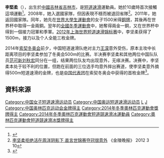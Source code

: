 {{MedalTableTop}}
{{MedalSport |[[短道速滑|短道速滑]]}}
{{MedalCountry| {{CHN}}}}
{{MedalCompetition|[[奧林匹克運動會|奧林匹克運動會]] [[File:Olympic_rings.svg|30px]]}}
{{MedalGold| [[2014年冬季奧林匹克運動會|2014年索契]] | [[2014年冬季奧林匹克運動會短道競速滑冰比賽|500米]]}}
{{MedalCompetition | [[世界短道速滑锦标赛|世界短道速滑锦标赛]] [[File:International_Skating_Union.svg|20px]]}}
{{MedalGold| [[2012年世界短道速滑锦标赛|2012年上海]] | '''全能'''}}
{{MedalGold| 2012年上海 | 1500米}}
{{MedalGold| 2012年上海 | 3000米接力}}
{{MedalGold| [[2011年世界短道速滑锦标赛|2011年谢菲尔德]]  |3000米接力}}
{{MedalGold| [[2013年世界短道速滑锦标赛|2013年德布勒森]]  |3000米接力}}
{{MedalSilver| 2012年上海 | 1000米}}
{{MedalBottom}}
'''李堅柔'''（{{bd|1986年|8月15日||}}），出生於[[中華人民共和國|中國]][[吉林省|吉林省]][[吉林市|吉林市]]，是[[短道速滑|短道速滑]]運動員。她於10歲時首次接觸這項運動<ref>{{Cite web |url=http://www.sochi2014.com/en/athlete-jianrou-li |title=Jianrou LI |access-date=2014-02-13 |archive-date=2014-07-04 |archive-url=https://web.archive.org/web/20140704081648/http://www.sochi2014.com/en/athlete-jianrou-li |dead-url=no }}</ref>。2008年，她入選國家隊，但因表現不穩而被退回省隊<ref>[http://sports.sina.com.cn/o/2012-03-10/13455975185.shtml 李坚柔拒绝活在周洋阴影下 直言世锦赛夺冠很意外] {{Wayback|url=http://sports.sina.com.cn/o/2012-03-10/13455975185.shtml |date=20160304122334 }} 《金陵晚报》 2012 3 10</ref>。2011年，她返回國家隊。同年，她先在[[2011年冬季世界大學生運動會|世界大學生運動會]]的女子1500米得[[銅牌|銅牌]]，其後再在世界杯中取得一金兩銅。翌年的[[全國冬季運動會|全國冬季運動會]]中，她奪得兩金一銅，又在世界杯中得到一個接力冠軍和季軍。[[2012年世界短道速滑锦标赛|2012年上海世界短道速滑锦标赛]]中，李坚柔获得了1500m，接力以及个人全能三枚金牌。

2014年[[索契冬奥会|索契冬奥会]]前夕，中国短道速滑队绝对主力[[王濛_(短道速滑运动员)|王濛]]意外受伤，原本主攻中长距离项目的李坚柔参加了冬奥会500m的比赛。半决赛李坚柔和其他两位中国队队员[[范可新|范可新]][[刘秋宏|刘秋宏]]同分在一组，结果两位队友均出现意外，无缘决赛。决赛中，李坚柔本处于较不利的位置，但跑在前面的三位选手均意外摔出赛道，使李坚柔意外摘得500m短道速滑的金牌，也是[[2014年冬季奧林匹克運動會中國代表團|中国代表团]]在索契冬奥会中获得的首枚金牌<ref>{{cite web|title=短道500米失之东隅收之桑榆 三对手罕见摔出赛道|url=http://acswebcontent.acs.org/landmarks/landmarks/cmh/index.html|accessdate=2014-02-08|deadurl=yes|archiveurl=https://web.archive.org/web/20140224190820/https://acswebcontent.acs.org/landmarks/landmarks/cmh/index.html|archivedate=2014-02-24}}</ref>。

==資料來源==
{{reflist}}

{{Footer Olympic Champions in Women's 500 m Short Track Speed Skating}}
{{Footer World Champions in Short Track Speed Skating – Women's Overall}}
{{DEFAULTSORT:Li Jianrou}}
[[Category:中国女子短道速滑运动员|Category:中国女子短道速滑运动员]]
[[Category:中国奥运短道速滑运动员|Category:中国奥运短道速滑运动员]]
[[Category:吉林市人|L]]
[[Category:李姓|J]]
[[Category:中国奥林匹克运动会金牌得主|Category:中国奥林匹克运动会金牌得主]]
[[Category:2014年冬季奧林匹克運動會獎牌得主|Category:2014年冬季奧林匹克運動會獎牌得主]]
[[Category:2014年冬季奧林匹克運動會短道競速滑冰運動員|Category:2014年冬季奧林匹克運動會短道競速滑冰運動員]]
[[Category:奧林匹克運動會短道競速滑冰獎牌得主|Category:奧林匹克運動會短道競速滑冰獎牌得主]]
